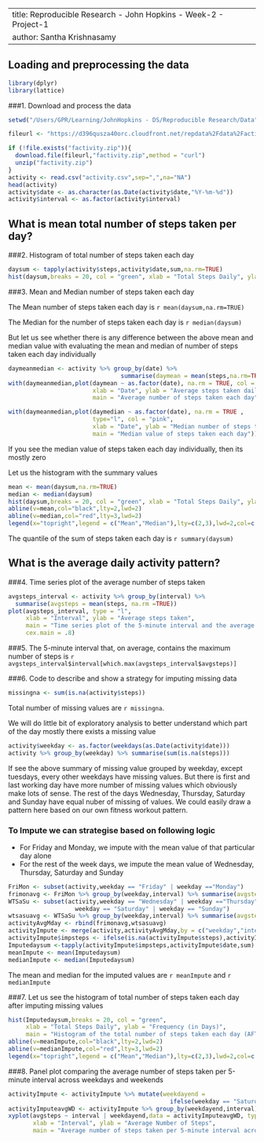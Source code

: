 -----
title: Reproducible Research - John Hopkins - Week-2 - Project-1
author: Santha Krishnasamy
-----

## Loading and preprocessing the data
```r
library(dplyr)
library(lattice)
```

###1. Download and process the data 
```r
setwd("/Users/GPR/Learning/JohnHopkins - DS/Reproducible Research/Data")         # set the working directory

fileurl <- "https://d396qusza40orc.cloudfront.net/repdata%2Fdata%2Factivity.zip" # the url of the data file to be downloaded for the project

if (!file.exists("factivity.zip")){
  download.file(fileurl,"factivity.zip",method = "curl")                         # download the file
  unzip("factivity.zip")
}
activity <- read.csv("activity.csv",sep=",",na="NA")                             # read the csv file
head(activity)
activity$date <- as.character(as.Date(activity$date,"%Y-%m-%d"))                 # convert the date into date format
activity$interval <- as.factor(activity$interval)                                # convert the interval into factor
```

## What is mean total number of steps taken per day?

###2. Histogram of total number of steps taken each day
```r
daysum <- tapply(activity$steps,activity$date,sum,na.rm=TRUE)
hist(daysum,breaks = 20, col = "green", xlab = "Total Steps Daily", ylab = "Frequency (in Days)", main = "Histogram of the total number of steps taken each day (IGNORING MISSING VALUE)")
```

###3. Mean and Median number of steps taken each day

The Mean number of steps taken each day is `r mean(daysum,na.rm=TRUE)`

The Median for the number of steps taken each day is `r median(daysum)`

But let us see whether there is any difference between the above mean and median value with evaluating the mean and median of number of steps taken each day individually

```r
daymeanmedian <- activity %>% group_by(date) %>% 
                                summarise(daymean = mean(steps,na.rm=TRUE),daymedian = median(steps,na.rm=TRUE))
with(daymeanmedian,plot(daymean ~ as.factor(date), na.rm = TRUE, col = "red", 
                        xlab = "Date", ylab = "Average steps taken daily", 
                        main = "Average number of steps taken each day"))

with(daymeanmedian,plot(daymedian ~ as.factor(date), na.rm = TRUE ,
                        type="l", col = "pink",
                        xlab = "Date", ylab = "Median number of steps taken daily", 
                        main = "Median value of steps taken each day"))
```

If you see the median value of steps taken each day individually, then its mostly zero

Let us the histogram with the summary values
```r
mean <- mean(daysum,na.rm=TRUE)
median <- median(daysum)
hist(daysum,breaks = 20, col = "green", xlab = "Total Steps Daily", ylab = "Frequency (in Days)", main = "Histogram of the total number of steps taken each day")
abline(v=mean,col="black",lty=2,lwd=2)
abline(v=median,col="red",lty=3,lwd=2)
legend(x="topright",legend = c("Mean","Median"),lty=c(2,3),lwd=2,col=c("black","red"))
```

The quantile of the sum of steps taken each day is `r summary(daysum)`

## What is the average daily activity pattern?

###4. Time series plot of the average number of steps taken
```r
avgsteps_interval <- activity %>% group_by(interval) %>% 
  summarise(avgsteps = mean(steps, na.rm =TRUE))
plot(avgsteps_interval, type = "l",
     xlab = "Interval", ylab = "Average steps taken",
     main = "Time series plot of the 5-minute interval and the average number of steps taken, averaged across all days",
     cex.main = .8)
```

###5. The 5-minute interval that, on average, contains the maximum number of steps is `r avgsteps_interval$interval[which.max(avgsteps_interval$avgsteps)]`

###6. Code to describe and show a strategy for imputing missing data
```r
missingna <- sum(is.na(activity$steps))
```

Total number of missing values are `r missingna`.

We will do little bit of exploratory analysis to better understand which part of the day mostly there exists a missing value

```r
activity$weekday <- as.factor(weekdays(as.Date(activity$date)))
activity %>% group_by(weekday) %>% summarise(sum(is.na(steps)))
```

If see the above summary of missing value grouped by weekday, except tuesdays, every other weekdays have missing values. But there is first and last working day have more number of missing values which obviously make lots of sense. The rest of the days Wednesday, Thursday, Saturday and Sunday have equal nuber of missing of values. We could easily draw a pattern here based on our own fitness workout pattern.

### To Impute we can strategise based on following logic
* For Friday and Monday, we impute with the mean value of that particular day alone
* For the rest of the week days, we impute the mean value of Wednesday, Thursday, Saturday and Sunday

```r
FriMon <- subset(activity,weekday == "Friday" | weekday =="Monday")
frimonavg <- FriMon %>% group_by(weekday,interval) %>% summarise(avgsteps = mean(steps,na.rm=TRUE) )
WTSaSu <- subset(activity,weekday == "Wednesday" | weekday =="Thursday" | 
                   weekday == "Saturday" | weekday == "Sunday")
wtsasuavg <- WTSaSu %>% group_by(weekday,interval) %>% summarise(avgsteps = mean(steps,na.rm=TRUE) )
activityAvgMday <- rbind(frimonavg,wtsasuavg)
activityImpute <- merge(activity,activityAvgMday,by = c("weekday","interval"))
activityImpute$impsteps <- ifelse(is.na(activityImpute$steps),activityImpute$avgsteps,activityImpute$steps)
Imputedaysum <-tapply(activityImpute$impsteps,activityImpute$date,sum)
meanImpute <- mean(Imputedaysum)
medianImpute <- median(Imputedaysum)
```

The mean and median for the imputed values are `r meanImpute` and `r medianImpute`

###7. Let us see the histogram of total number of steps taken each day after imputing missing values
```r
hist(Imputedaysum,breaks = 20, col = "green", 
     xlab = "Total Steps Daily", ylab = "Frequency (in Days)", 
     main = "Histogram of the total number of steps taken each day (AFTER IMPUTE)")
abline(v=meanImpute,col="black",lty=2,lwd=2)
abline(v=medianImpute,col="red",lty=3,lwd=2)
legend(x="topright",legend = c("Mean","Median"),lty=c(2,3),lwd=2,col=c("black","red"))
```

###8. Panel plot comparing the average number of steps taken per 5-minute interval across weekdays and weekends
```r
activityImpute <- activityImpute %>% mutate(weekdayend = 
                                              ifelse(weekday == "Saturday" | weekday == "Sunday","weekend","weekday"))
activityImputeavgWD <- activityImpute %>% group_by(weekdayend,interval) %>% summarise(avgsteps = mean(impsteps))
xyplot(avgsteps ~ interval | weekdayend,data = activityImputeavgWD, type = 'l', layout = c(2,1),
       xlab = "Interval", ylab = "Average Number of Steps", 
       main = "Average number of steps taken per 5-minute interval across weekdays and weekends")

```